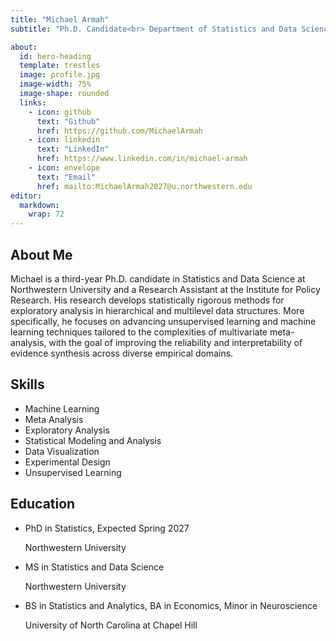 ```yaml
---
title: "Michael Armah"
subtitle: "Ph.D. Candidate<br> Department of Statistics and Data Science,<br> Northwestern University"

about:
  id: hero-heading
  template: trestles
  image: profile.jpg
  image-width: 75%
  image-shape: rounded
  links: 
    - icon: github
      text: "Github"
      href: https://github.com/MichaelArmah
    - icon: linkedin
      text: "LinkedIn"
      href: https://www.linkedin.com/in/michael-armah
    - icon: envelope
      text: "Email"
      href: mailto:MichaelArmah2027@u.northwestern.edu
editor: 
  markdown: 
    wrap: 72
---
```


## About Me

Michael is a third-year Ph.D. candidate in Statistics and Data Science
at Northwestern University and a Research Assistant at the Institute for
Policy Research. His research develops statistically rigorous methods
for exploratory analysis in hierarchical and multilevel data structures.
More specifically, he focuses on advancing unsupervised learning and
machine learning techniques tailored to the complexities of multivariate
meta-analysis, with the goal of improving the reliability and
interpretability of evidence synthesis across diverse empirical domains.

## Skills

-   Machine Learning
-   Meta Analysis
-   Exploratory Analysis
-   Statistical Modeling and Analysis
-   Data Visualization
-   Experimental Design
-   Unsupervised Learning

## Education

<ul class="ul-edu fa-ul">

<li>

<i class="fa-li fa fa-graduation-cap"></i>

::: description
<p class="course">

PhD in Statistics, Expected Spring 2027

</p>

<p class="institution">

Northwestern University

</p>
:::

</li>

<li>

<i class="fa-li fa fa-graduation-cap"></i>

::: description
<p class="course">

MS in Statistics and Data Science

</p>

<p class="institution">

Northwestern University

</p>
:::

</li>

<li>

<i class="fa-li fa fa-graduation-cap"></i>

::: description
<p class="course">

BS in Statistics and Analytics, BA in Economics, Minor in Neuroscience

</p>

<p class="institution">

University of North Carolina at Chapel Hill

</p>
:::

</li>

</ul>
